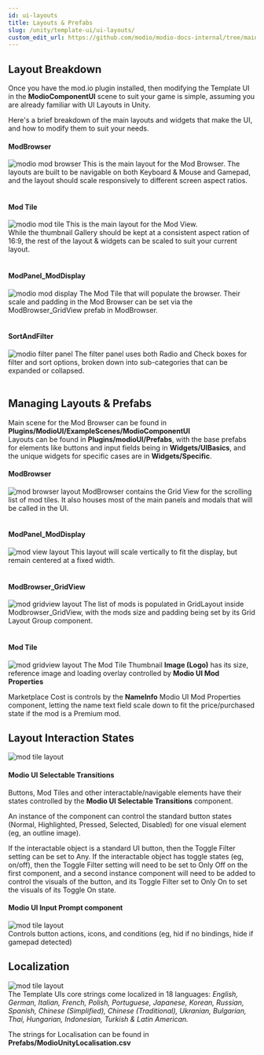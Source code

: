 ```yaml
---
id: ui-layouts
title: Layouts & Prefabs 
slug: /unity/template-ui/ui-layouts/
custom_edit_url: https://github.com/modio/modio-docs-internal/tree/main/public/en-us/game-integration/unity/template-ui/ui_layouts.mdx
---
```


## Layout Breakdown

Once you have the mod.io plugin installed,  then modifying the Template UI in the **ModioComponentUI** scene to suit your game is simple, assuming you are already familiar with UI Layouts in Unity.

Here's a brief breakdown of the main layouts and widgets that make the UI, and how to modify them to suit your needs.

#### ModBrowser
![modio mod browser](img/ModBrowser.png)
This is the main layout for the Mod Browser. The layouts are built to be navigable on both Keyboard & Mouse and Gamepad, and the layout should scale responsively to different screen aspect ratios.
 \
&nbsp;

#### Mod Tile
![modio mod tile](img/ModPanel_ModDisplay.png)
This is the main layout for the Mod View.\
While the thumbnail Gallery should be kept at a consistent aspect ration of 16:9, the rest of the layout & widgets can be scaled to suit your current layout.
\
&nbsp;

#### ModPanel_ModDisplay
![modio mod display](img/Mod_Tile.png)
The Mod Tile that will populate the browser. Their scale and padding in the Mod Browser can be set via the ModBrowser_GridView prefab in ModBrowser.
\
&nbsp;

#### SortAndFilter
![modio filter panel](img/SortAndFilter.png)
The filter panel uses both Radio and Check boxes for filter and sort options, broken down into sub-categories that can be expanded or collapsed.
\
&nbsp;

## Managing Layouts & Prefabs

Main scene for the Mod Browser can be found in **Plugins/ModioUI/ExampleScenes/ModioComponentUI**\
Layouts can be found in **Plugins/modioUI/Prefabs**, with the base prefabs for elements like buttons and input fields being in **Widgets/UIBasics**, and the unique widgets for specific cases are in **Widgets/Specific**.

#### ModBrowser
![mod browser layout](img/layout-ModBrowser.png)
ModBrowser contains the Grid View for the scrolling list of mod tiles. It also houses most of the main panels and modals that will be called in the UI.
\
&nbsp;

#### ModPanel_ModDisplay
![mod view layout](img/layout-ModPanel_ModDIsplay.png)
This layout will scale vertically to fit the display, but remain centered at a fixed width.
\
&nbsp;

#### ModBrowser_GridView
![mod gridview layout](img/layout-ModBrowser_GridView.png)
The list of mods is populated in GridLayout inside Modbrowser_GridView, with the mods size and padding being set by its Grid Layout Group component.\
&nbsp;

#### Mod Tile
![mod gridview layout](img/layout-modtile.png)
The Mod Tile Thumbnail **Image (Logo)** has its size, reference image and loading overlay controlled by **Modio UI Mod Properties**

Marketplace Cost is controls by the **NameInfo** Modio UI Mod Properties component, letting the name text field scale down to fit the price/purchased state if the mod is a Premium mod.
&nbsp;


## Layout Interaction States
![mod tile layout](img/layout-interactionstates.png)
#### Modio UI Selectable Transitions
Buttons, Mod Tiles and other interactable/navigable elements have their states controlled by the **Modio UI Selectable Transitions** component.

An instance of the component can control the standard button states (Normal, Highlighted, Pressed, Selected, Disabled) for one visual element (eg, an outline image). 

If the interactable object is a standard UI button, then the Toggle Filter setting can be set to Any.
If the interactable object has toggle states (eg, on/off), then the Toggle Filter setting will need to be set to Only Off on the first component, and a second instance component will need to be added to control the visuals of the button, and its Toggle Filter set to Only On to set the visuals of its Toggle On state.

#### Modio UI Input Prompt component 
![mod tile layout](img/layout-inputprompt.png)\
Controls button actions, icons, and conditions (eg, hid if no bindings, hide if gamepad detected)

## Localization
![mod tile layout](img/layout-localization.png)\
The Template UIs core strings come localized in 18 languages: <i>English, German, Italian, French, Polish, Portuguese, Japanese, Korean, Russian, Spanish, Chinese (Simplified), Chinese (Traditional), Ukranian, Bulgarian, Thai, Hungarian, Indonesian, Turkish & Latin American.</i>

The strings for Localisation can be found in **Prefabs/ModioUnityLocalisation.csv**